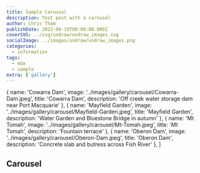 ```yaml
---
title: Sample Carousel
description: Test post with a carousel
author: Chris Tham
publishDate: 2022-08-19T00:00:00.000Z
coverSVG: ../svg/undraw/undraw_images.svg
socialImage: ../images/undraw/undraw_images.png
categories:
  - information
tags:
  - mdx
  - sample
extra: ['gallery']
---  
```

  { name: 'Cowarra Dam', image: '../images/gallery/carousel/Cowarra-Dam.jpeg', title: 'Cowarra Dam', description: 'Off creek water storage dam near Port Macquarie' },
  { name: 'Mayfield Garden', image: '../images/gallery/carousel/Mayfield-Garden.jpeg', title: 'Mayfield Garden', description: 'Water Garden and Bluestone Bridge in autumn' },
  { name: 'Mt Tomah', image: '../images/gallery/carousel/Mt-Tomah.jpeg', title: 'Mt Tomah', description: 'Fountain terrace' },
  { name: 'Oberon Dam', image: '../images/gallery/carousel/Oberon-Dam.jpeg', title: 'Oberon Dam', description: 'Concrete slab and butress across Fish River' },
]

## Carousel

<Carousel pages={carouselPages} />

